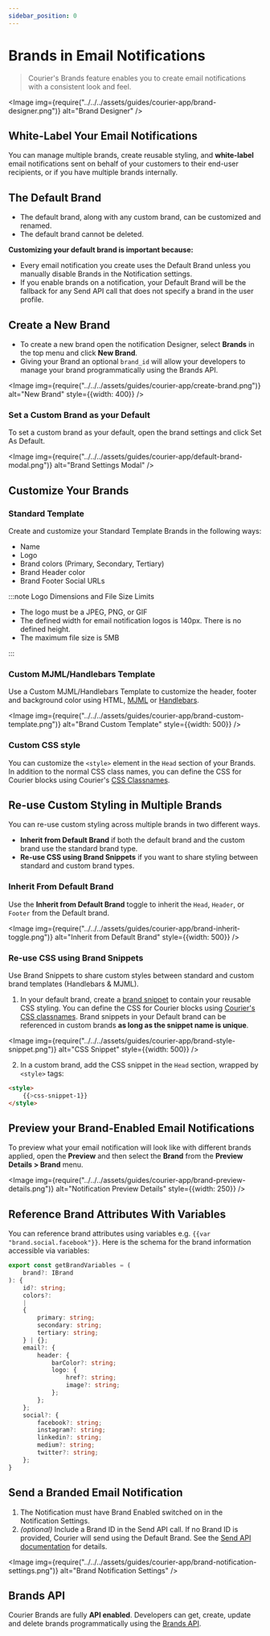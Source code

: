 ```yaml
---
sidebar_position: 0
---
```



# Brands in Email Notifications

> Courier's Brands feature enables you to create email notifications with a consistent look and feel.

<Image
  img={require("../../../assets/guides/courier-app/brand-designer.png")}
  alt="Brand Designer"
/>

## White-Label Your Email Notifications

You can manage multiple brands, create reusable styling, and **white-label** email notifications sent on behalf of your customers to their end-user recipients, or if you have multiple brands internally.

## The Default Brand

- The default brand, along with any custom brand, can be customized and renamed.
- The default brand cannot be deleted.

**Customizing your default brand is important because:**

- Every email notification you create uses the Default Brand unless you manually disable Brands in the Notification settings.
- If you enable brands on a notification, your Default Brand will be the fallback for any Send API call that does not specify a brand in the user profile.

## Create a New Brand

- To create a new brand open the notification Designer, select **Brands** in the top menu and click **New Brand**.
- Giving your Brand an optional `brand_id` will allow your developers to manage your brand programmatically using the Brands API.

<Image
  img={require("../../../assets/guides/courier-app/create-brand.png")}
  alt="New Brand"
  style={{width: 400}} 
/>

### Set a Custom Brand as your Default

To set a custom brand as your default, open the brand settings and click Set As Default.

<Image
  img={require("../../../assets/guides/courier-app/default-brand-modal.png")}
  alt="Brand Settings Modal"
/>

## Customize Your Brands

### Standard Template

Create and customize your Standard Template Brands in the following ways:

- Name
- Logo
- Brand colors (Primary, Secondary, Tertiary)
- Brand Header color
- Brand Footer Social URLs

:::note Logo Dimensions and File Size Limits

- The logo must be a JPEG, PNG, or GIF
- The defined width for email notification logos is 140px. There is no defined height.
- The maximum file size is 5MB

:::

### Custom MJML/Handlebars Template

Use a Custom MJML/Handlebars Template to customize the header, footer and background color using HTML, [MJML](https://mjml.io/) or [Handlebars](https://handlebarsjs.com/guide/).

<Image
  img={require("../../../assets/guides/courier-app/brand-custom-template.png")}
  alt="Brand Custom Template"
  style={{width: 500}}
/>

### Custom CSS style

You can customize the `<style>` element in the `Head` section of your Brands. In addition to the normal CSS class names, you can define the CSS for Courier blocks using Courier's [CSS Classnames](css-classnames.mdx).

## Re-use Custom Styling in Multiple Brands

You can re-use custom styling across multiple brands in two different ways.

- **Inherit from Default Brand** if both the default brand and the custom brand use the standard brand type.
- **Re-use CSS using Brand Snippets** if you want to share styling between standard and custom brand types.

### Inherit From Default Brand

Use the **Inherit from Default Brand** toggle to inherit the `Head`, `Header`, or `Footer` from the Default brand.

<Image
  img={require("../../../assets/guides/courier-app/brand-inherit-toggle.png")}
  alt="Inherit from Default Brand"
  style={{width: 500}}
/>

### Re-use CSS using Brand Snippets

Use Brand Snippets to share custom styles between standard and custom brand templates (Handlebars & MJML).

1. In your default brand, create a [brand snippet](brand-snippets.mdx) to contain your reusable CSS styling. 
You can define the CSS for Courier blocks using [Courier's CSS classnames](css-classnames.mdx).
Brand snippets in your Default brand can be referenced in custom brands **as long as the snippet name is unique**.

<Image
  img={require("../../../assets/guides/courier-app/brand-style-snippet.png")}
  alt="CSS Snippet"
  style={{width: 500}}
/>

2. In a custom brand, add the CSS snippet in the `Head` section, wrapped by `<style>` tags:

```html
<style> 
    {{>css-snippet-1}} 
</style> 
```

## Preview your Brand-Enabled Email Notifications

To preview what your email notification will look like with different brands applied, open the **Preview** and then select the **Brand** from the **Preview Details > Brand** menu.

<Image
  img={require("../../../assets/guides/courier-app/brand-preview-details.png")}
  alt="Notification Preview Details"
  style={{width: 250}} 
/>

## Reference Brand Attributes With Variables

You can reference brand attributes using variables e.g. `{{var "brand.social.facebook"}}`. Here is the schema for the brand information accessible via variables:

```ts
export const getBrandVariables = (
    brand?: IBrand
): {
    id?: string;
    colors?:
    |
    {
        primary: string;
        secondary: string;
        tertiary: string;
    } | {};
    email?: {
        header: {
            barColor?: string;
            logo: {
                href?: string;
                image?: string;
            };
        };
    };
    social?: {
        facebook?: string;
        instagram?: string;
        linkedin?: string;
        medium?: string;
        twitter?: string;
    };
}
```

## Send a Branded Email Notification

1. The Notification must have Brand Enabled switched on in the Notification Settings.
2. _(optional)_ Include a Brand ID in the Send API call. If no Brand ID is provided, Courier will send using the Default Brand. See the [Send API documentation](../../../reference/send/intro.mdx) for details.

<Image
  img={require("../../../assets/guides/courier-app/brand-notification-settings.png")}
  alt="Brand Notification Settings"
/>

## Brands API
Courier Brands are fully **API enabled**. Developers can get, create, update and delete brands programmatically using the [Brands API](../../../reference/brands/intro.mdx).
